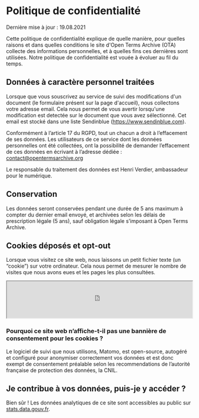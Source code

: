 # Politique de confidentialité

<p class="text__smallcaps">Dernière mise à jour : 19.08.2021</p>

Cette politique de confidentialité explique de quelle manière, pour quelles raisons et dans quelles conditions le site d'Open Terms Archive (OTA) collecte des informations personnelles, et à quelles fins ces dernières sont utilisées. Notre politique de confidentialité est vouée à évoluer au fil du temps.

## Données à caractère personnel traitées

Lorsque que vous souscrivez au service de suivi des modifications d'un document (le formulaire présent sur la page d'accueil), nous collectons votre adresse email. Cela nous permet de vous avertir lorsqu'une modification est detectée sur le document que vous avez sélectionné.
Cet email est stocké dans une liste Sendinblue (https://www.sendinblue.com).

Conformément à l’article 17 du RGPD, tout un chacun a droit à l’effacement de ses données. Les utilisateurs de ce service dont les données personnelles ont été collectées, ont la possibilité de demander l’effacement de ces données en écrivant à l’adresse dédiée : contact@opentermsarchive.org

Le responsable du traitement des données est Henri Verdier, ambassadeur pour le numérique.

## Conservation

Les données seront conservées pendant une durée de 5 ans maximum à compter du dernier email envoyé, et archivées selon les délais de prescription légale (5 ans), sauf obligation légale s’imposant à Open Terms Archive.

## Cookies déposés et opt-out

Lorsque vous visitez ce site web, nous laissons un petit fichier texte (un “cookie”) sur votre ordinateur. Cela nous permet de mesurer le nombre de visites que nous avons eues et les pages les plus consultées.

<iframe
  width="100%"
  height="100px"
  src="https://stats.data.gouv.fr/index.php?module=CoreAdminHome&action=optOut&language=fr&backgroundColor=f5f5f5&fontColor=333333&fontSize=16px&fontFamily="
></iframe>

### Pourquoi ce site web n’affiche-t-il pas une bannière de consentement pour les cookies ?

Le logiciel de suivi que nous utilisons, Matomo, est open-source, autogéré et configuré pour anonymiser correctement vos données et est donc exempt de consentement préalable selon les recommendations de l’autorité française de protection des données, la CNIL.

## Je contribue à vos données, puis-je y accéder ?

Bien sûr ! Les données analytiques de ce site sont accessibles au public sur [stats.data.gouv.fr](https://stats.data.gouv.fr/index.php?module=CoreHome&action=index&idSite=179&period=range&date=previous30&updated=1#?idSite=179&period=range&date=previous30&segment=&category=Dashboard_Dashboard&subcategory=1).
